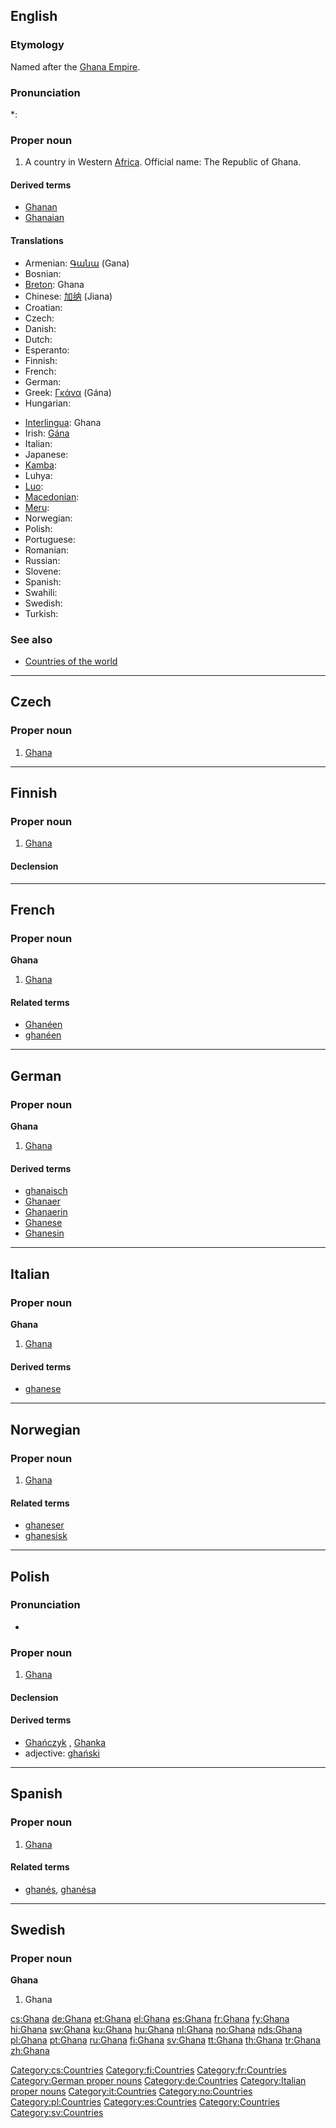 ==English==
{{wikipedia}}

===Etymology===
Named after the [[w:Ghana Empire|Ghana Empire]].

===Pronunciation===
*: {{rhymes|ɑːnə}}

===Proper noun===
{{en-proper noun}}

# A country in Western [[Africa]]. Official name: The Republic of Ghana.

====Derived terms====
* [[Ghanan]]
* [[Ghanaian]]

====Translations====
{{trans-top|The Republic of Ghana}}
* Armenian: [[Գանա]] (Gana)
* Bosnian: {{t-|bs|Gana|f}}
* [[Breton]]: Ghana
* Chinese: [[加纳]] (Jiana)
* Croatian: {{t-|hr|Gana|f}}
* Czech: {{t+|cs|Ghana|f}}
* Danish: {{t-|da|Ghana}}
* Dutch: {{t+|nl|Ghana}}
* Esperanto: {{t-|eo|Ganao|xs=Esperanto}}
* Finnish: {{t+|fi|Ghana}}
* French: {{t+|fr|Ghana}}
* German: {{t+|de|Ghana}}
* Greek: [[Γκάνα]] (Gána) {{f}}
* Hungarian: {{t+|hu|Ghána}}
{{trans-mid}}
* [[Interlingua]]: Ghana
* Irish: [[Gána]]
* Italian: {{t-|it|Ghana}}
* Japanese: {{t-|ja|ガーナ|tr=Gāna|sc=Jpan}}
* [[Kamba]]: {{tø|kam|Ghana}}
* Luhya: {{tø|luy|Ghana}}
* [[Luo]]: {{tø|luo|Ghana}}
* [[Macedonian]]: {{t|mk|Гана|f|tr=Gána|sc=Cyrl|xs=Macedonian}}
* [[Meru]]: {{tø|mer|Ghana}}
* Norwegian: {{t+|no|Ghana}}
* Polish: {{t+|pl|Ghana}}
* Portuguese: {{t+|pt|Gana}}
* Romanian: {{t-|ro|Ghana|f}}
* Russian: {{t+|ru|Гана|f|tr=Gána|sc=Cyrl}}
* Slovene: {{t+|sl|Gana|f}}
* Spanish: {{t+|es|Ghana}}
* Swahili: {{t|sw|Ghana}}
* Swedish: {{t+|sv|Ghana}}
* Turkish: {{t+|tr|Gana}}
{{trans-bottom}}

===See also===
* [[Appendix:Countries of the world|Countries of the world]]

----

==Czech==

===Proper noun===
{{cs-proper noun|g=f}}

# [[#English|Ghana]]

[[Category:cs:Countries]]

----

==Finnish==
{{wikipedia|lang=fi}}

===Proper noun===
{{infl|fi|proper noun}}

# [[#English|Ghana]]

====Declension====
{{fi-decl-kala|Ghan|np=1}}

[[Category:fi:Countries]]

----

==French==

===Proper noun===
'''Ghana'''

# [[#English|Ghana]]

====Related terms====
* [[Ghanéen]]
* [[ghanéen]]

[[Category:fr:Countries]]

----

==German==
{{wikipedia|lang=de}}

===Proper noun===
'''Ghana''' {{n}}

# [[#English|Ghana]]

====Derived terms====
* [[ghanaisch]]
* [[Ghanaer]]
* [[Ghanaerin]]
* [[Ghanese]]
* [[Ghanesin]]

[[Category:German proper nouns]]
[[Category:de:Countries]]

----

==Italian==
{{wikipedia|lang=it}}

===Proper noun===
'''Ghana''' {{f}}

# [[#English|Ghana]]

====Derived terms====
* [[ghanese]]

[[Category:Italian proper nouns]]
[[Category:it:Countries]]

----

==Norwegian==

===Proper noun===
{{infl|no|proper noun}}

# [[#English|Ghana]]

====Related terms====
* [[ghaneser]]
* [[ghanesisk]]

[[Category:no:Countries]]

----

==Polish==

===Pronunciation===
* {{IPA|/ˈɡana/|lang=pl}}

===Proper noun===
{{infl|pl|proper noun|g=f}}

# [[#English|Ghana]]

====Declension====
{{pl-decl-noun
|Ghana|Ghany
|Ghany|Ghan
|Ghanie|Ghanom
|Ghanę|Ghany
|Ghaną|Ghanami
|Ghanie|Ghanach
|Ghano|Ghany
}}

====Derived terms====
* [[Ghańczyk]] {{m}}, [[Ghanka]] {{f}}
* adjective: [[ghański]]

[[Category:pl:Countries]]

----

==Spanish==

===Proper noun===
{{es-proper noun|f}}

# [[#English|Ghana]]

====Related terms====
* [[ghanés]], [[ghanésa]]

[[Category:es:Countries]]

----

==Swedish==

===Proper noun===
'''Ghana'''

# Ghana

[[Category:Countries]]
[[Category:sv:Countries]]

[[cs:Ghana]]
[[de:Ghana]]
[[et:Ghana]]
[[el:Ghana]]
[[es:Ghana]]
[[fr:Ghana]]
[[fy:Ghana]]
[[hi:Ghana]]
[[sw:Ghana]]
[[ku:Ghana]]
[[hu:Ghana]]
[[nl:Ghana]]
[[no:Ghana]]
[[nds:Ghana]]
[[pl:Ghana]]
[[pt:Ghana]]
[[ru:Ghana]]
[[fi:Ghana]]
[[sv:Ghana]]
[[tt:Ghana]]
[[th:Ghana]]
[[tr:Ghana]]
[[zh:Ghana]]